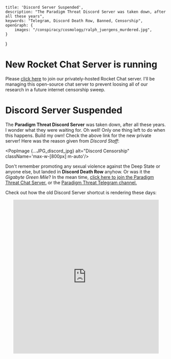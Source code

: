     title: 'Discord Server Suspended',
    description: "The Paradigm Threat Discord Server was taken down, after all these years",
    keywords: "Telegram, Discord Death Row, Banned, Censorship",
    openGraph: {
        images: "/conspiracy/cosmology/ralph_juergens_murdered.jpg",
    }
}

# New Rocket Chat Server is running

Please [click here](https://chat.paradigmthreat.net/channel/chat-general) to join our privately-hosted Rocket Chat
server.
I'll be managing this open-source chat server to prevent loosing all of our research in a future internet censorship
sweep.

# Discord Server Suspended

The **Paradigm Threat Discord Server** was taken down, after all these years.
I wonder what they were waiting for. Oh well!
Only one thing left to do when this happens. Build my own! Check the above link for the new private server!
Here was the reason given from *Discord Staff*:

<PopImage {...JPG_discord_jpg} alt="Discord Censorship" className='max-w-[800px] m-auto'/>

Don't remember promoting any sexual violence against the Deep State or anyone else, but landed in **Discord Death Row**
anyhow. Or was it the *Gigabyte Green Mile*?
In the mean time, <a href="https://chat.paradigmthreat.net">click here to join the Paradigm Threat Chat Server.</a>
or the <a href="https://t.me/historyisalie">Paradigm Threat Telegram channel.</a>


Check out how the old Discord Server shortcut is rendering these days:

<center>
    <iframe src="https://discord.com/widget?id=575781553075126305&theme=dark" width="90%" height="480" frameborder="0"
            sandbox="allow-popups allow-popups-to-escape-sandbox allow-same-origin allow-scripts"></iframe>
</center>
